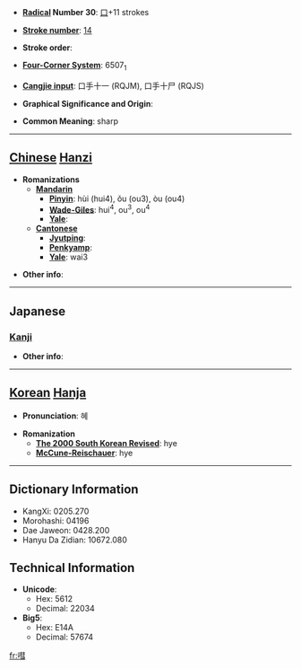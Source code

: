 * '''[[Wiktionary:Chinese radical index| Radical]] Number 30''': [[Wiktionary:Chinese radical index 口|口]]+11 strokes

* '''[[Wiktionary:Chinese total strokes index|Stroke number]]''': [[Wiktionary:Chinese total strokes index 14|14]]

* '''Stroke order''': 

* '''[[Wiktionary:Chinese four corner index|Four-Corner System]]''': 6507<sub>1</sub>

* '''[[Wiktionary:Chinese Cangjie index|Cangjie input]]''': 口手十一 (RQJM), 口手十尸 (RQJS)

* '''Graphical Significance and Origin''': 

* '''Common Meaning''': sharp

----

== [[Chinese]] [[Hanzi]] ==

* '''Romanizations'''
** '''[[Mandarin]]'''
*** '''[[Pinyin]]''': hùi (hui4), ǒu (ou3), òu (ou4)
*** '''[[Wade-Giles]]''': hui<sup>4</sup>, ou<sup>3</sup>, ou<sup>4</sup>
*** '''[[Yale]]''': 
** '''[[Cantonese]]'''
*** '''[[Jyutping]]''':
*** '''[[Penkyamp]]''': 
*** '''[[Yale]]''': wai3

* '''Other info''': 

----

==Japanese==
===[[Kanji]]===
{{kanji|on readings=[[けい]] (kei), [[け]] (ke)
|kun readings=
}}

* '''Other info''':  

----

== [[Korean]] [[Hanja]] ==

* '''Pronunciation''': 혜

* '''Romanization'''
** '''[[The 2000 South Korean Revised Romanization|The 2000 South Korean Revised]]''': hye
** '''[[McCune-Reischauer]]''': hye

----

== Dictionary Information ==

* KangXi: 0205.270
* Morohashi: 04196
* Dae Jaweon: 0428.200
* Hanyu Da Zidian: 10672.080

== Technical Information ==

* '''Unicode''':
** Hex: 5612
** Decimal: 22034
* '''Big5''':
** Hex: E14A
** Decimal: 57674

[[fr:嘒]]